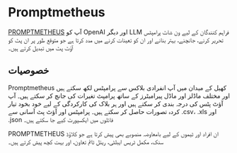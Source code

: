 
# Promptmetheus

[PROMPTMETHEUS](https://promptmetheus.com) آپ کو OpenAI اور دیگر LLM فراہم کنندگان کے لیے ون شاٹ پرامپٹس تحریر کرنے، جانچنے، بہتر بنانے اور ان کو تعینات کرنے میں مدد کرتا ہے جو متوقع طور پر ان پٹ کو آؤٹ پٹ میں تبدیل کرتے ہیں۔

## خصوصیات

Promptmetheus کھیل کے میدان میں آپ انفرادی بلاکس سے پرامپٹس لکھ سکتے ہیں اور مختلف ماڈلز اور ماڈل پیرامیٹرز کے ساتھ پرامپٹ تغیرات کی جانچ کر سکتے ہیں۔ آپ آؤٹ پٹس کی درجہ بندی کر سکتے ہیں اور ہر بلاک کی کارکردگی کے لیے خود بخود تیار کردہ تصورات حاصل کر سکتے ہیں۔ پرامپٹس اور آؤٹ پٹ آسانی سے .csv، .xls اور .json فائلوں میں ایکسپورٹ کیے جا سکتے ہیں۔

PROMPTMETHEUS ان افراد اور ٹیموں کے لیے بامعاوضہ منصوبے بھی پیش کرتا ہے جو کلاؤڈ سنک، مکمل ٹریس ایبلٹی، ریئل ٹائم تعاون، اور بہت کچھ پیش کرتے ہیں۔
